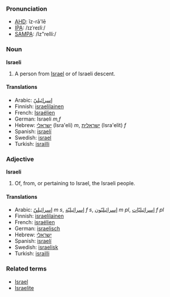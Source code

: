 ===Pronunciation===
*[[w:AHD|AHD]]: ĭz-rā'lē
*[[w:IPA|IPA]]: /ɪzˈreɪliː/
*[[w:SAMPA|SAMPA]]: /Iz"reIli:/

===Noun===
'''Israeli'''

#A person from [[Israel]] or of Israeli descent.

====Translations====
*Arabic: [[إسرائيليّ]]
*Finnish: [[israelilainen]]
*French: [[Israélien]]
*German: Israeli ''m,f''
*Hebrew: [[ישראלי]] (Isra'eli) ''m'', [[ישראלית]] (Isra'elit) ''f''
*Spanish: [[israelí]]
*Swedish: [[israel]]
*Turkish: [[israilli]]

===Adjective===
'''Israeli'''

#Of, from, or pertaining to Israel, the Israeli people.

====Translations====
*Arabic: [[إسرائيليّ]] ''m s'', [[إسرائيليّة]] ''f s'', [[إسرائيليّون]] ''m pl'', [[إسرائيليّات]] ''f pl''
*Finnish: [[israelilainen]]
*French: [[israélien]]
*German: [[israelisch]]
*Hebrew: [[ישראלי]]
*Spanish: [[israelí]]
*Swedish: [[israelisk]]
*Turkish: [[israilli]]

===Related terms===
*[[Israel]]
*[[Israelite]]
